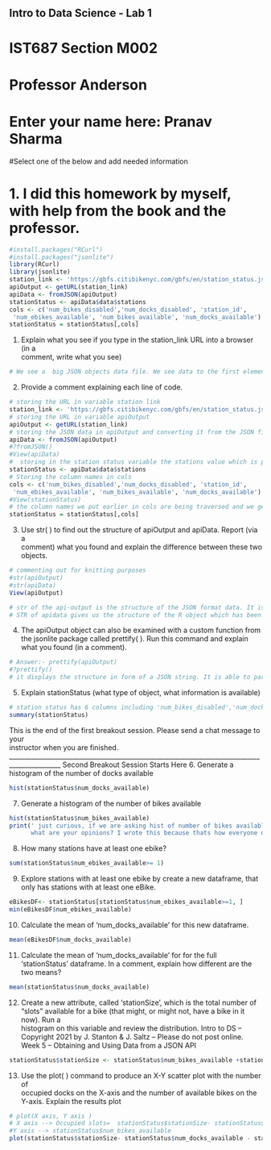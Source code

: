 ## Intro to Data Science - Lab 1

# IST687 Section M002

# Professor Anderson

# Enter your name here: Pranav Sharma

#Select one of the below and add needed information

# 1. I did this homework by myself, with help from the book and the professor.
```{r}
#install.packages("RCurl")
#install.packages("jsonlite")
library(RCurl)
library(jsonlite)
station_link <- 'https://gbfs.citibikenyc.com/gbfs/en/station_status.json'
apiOutput <- getURL(station_link)
apiData <- fromJSON(apiOutput)
stationStatus <- apiData$data$stations
cols <- c('num_bikes_disabled','num_docks_disabled', 'station_id',
 'num_ebikes_available', 'num_bikes_available', 'num_docks_available')
stationStatus = stationStatus[,cols]
```
1. Explain	what you	see	if	you	type	in	the	station_link	URL	into	a	browser	(in	a	
comment,	write	what	you	see)
```{r}
# We see a  big JSON objects data file. We see data to the first element under which stations come. Because there is no indentation , we can make out very less out of the 
```
2. Provide	a	comment	explaining	each	line	of	code.	
```{r}
# storing the URL in variable station link
station_link <- 'https://gbfs.citibikenyc.com/gbfs/en/station_status.json'
# storing the URL in variable apiOutput
apiOutput <- getURL(station_link)
# storing the JSON data in apiOutput and converting it from the JSON file to R objects
apiData <- fromJSON(apiOutput)
#?fromJSON()
#View(apiData)
#  storing in the station status variable the stations value which is present in apiData-->data-->stations
stationStatus <- apiData$data$stations
# Storing the column names in cols
cols <- c('num_bikes_disabled','num_docks_disabled', 'station_id',
 'num_ebikes_available', 'num_bikes_available', 'num_docks_available')
#View(stationStatus) 
# the column names we put earlier in cols are being traversed and we get a DF with only columns in the stations that we want.
stationStatus = stationStatus[,cols]

```
3. Use	str(	)	to	find	out	the	structure	of	apiOutput	and	apiData.	Report	(via	a	
comment)	what	you	found	and	explain the	difference	between	these	two	objects.	
```{r}
# commenting out for knitting purposes
#str(apiOutput)
#str(apiData)
View(apiOutput)

# str of the api-output is the structure of the JSON format data. It is unrefined because it is in JSON
# STR of apidata gives us the structure of the R object which has been convered from JSON. WE get a detailed understanding  apioutput is of type character[1] and apidata is coverted into a R Object which has a tree like structure
```
4. The	apiOutput	object	can	also	be	examined	with	a	custom	function	from	the	
jsonlite	package	called	prettify(	).	Run	this	command	and	explain what	you	
found (in	a	comment).
```{r}
# Answer:- prettify(apiOutput)
#?prettify()
# it displays the structure in form of a JSON string. It is able to parse a JSON string in a better manner and in this to see the structure atleast, we don't need to convert the JSON into an R object and then use the View() command
```
5. Explain	stationStatus	(what	type	of	object,	what	information	is	available)
```{r}
# station status has 6 columns including 'num_bikes_disabled','num_docks_disabled', 'station_id','num_ebikes_available', 'num_bikes_available', 'num_docks_available'.  It is a dataframe object . Information available here is taken from apidata itself
summary(stationStatus)
```

This	is	the	end	of	the	first	breakout	session.	Please	send	a	chat	message	to	your	
instructor	when	you	are	finished.
______________________________________________________________________________________________
Second	Breakout	Session	Starts	Here
6. Generate	a	histogram	of	the	number	of	docks	available
```{r}

hist(stationStatus$num_docks_available)
```
7. Generate	a	histogram	of	the	number	of	bikes	available
```{r}
hist(stationStatus$num_bikes_available)
print(' just curious, if we are asking hist of number of bikes available, why are we counting instances where there were 0 bikes, seems like unnecessary. 
      what are your opinions? I wrote this because thats how everyone did !' )
```
8. How	many	stations	have	at	least	one	ebike?
```{r}
sum(stationStatus$num_ebikes_available>= 1)
```
9. Explore	stations	with	at	least	one	ebike	by	create	a	new	dataframe,	that	only	has	
stations	with	at	least	one	eBike.	
```{r}
eBikesDF<- stationStatus[stationStatus$num_ebikes_available>=1, ]
min(eBikesDF$num_ebikes_available)
```
10. Calculate	the	mean	of	‘num_docks_available’	for	this	new	dataframe.
```{r}
mean(eBikesDF$num_docks_available)
```

11. Calculate	the	mean	of	‘num_docks_available’	for	for	the	full	‘stationStatus’	
dataframe.	In	a	comment,	explain	how	different	are	the	two	means?
```{r}
mean(stationStatus$num_docks_available)
```
12. Create	a	new	attribute,	called	‘stationSize’,	which	is	the	total	number	of	“slots”	
available	for	a	bike	(that	might,	or	might	not,	have	a	bike	in	it	now).	Run	a	
histogram	on	this	variable	and	review	the	distribution.
Intro	to	DS – Copyright	2021 by	J. Stanton &	J.	Saltz – Please	do	not	post	online.	
Week	5	– Obtaining	and	Using	Data	from	a	JSON	API
```{r}
stationStatus$stationSize <- stationStatus$num_bikes_available +stationStatus$num_bikes_disabled + stationStatus$num_ebikes_available + stationStatus$num_docks_available + stationStatus$num_docks_disabled
```
13. Use the plot(	)	command	to produce an	X-Y	scatter	plot	with	the	number	of	
occupied	docks	on	the	X-axis	and	the	number	of	available	bikes on	the	Y-axis.	
Explain the	results plot
```{r}
# plot(X axis, Y axis )
# X axis --> Occupied slots=  stationStatus$stationSize- stationStatus$num_docks_available - stationStatus$num_docks_disabled
#Y axis --> stationStatus$num_bikes_available
plot(stationStatus$stationSize- stationStatus$num_docks_available - stationStatus$num_docks_disabled,stationStatus$num_bikes_available)

```